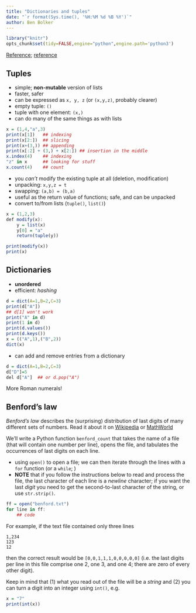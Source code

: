 ```yaml
---
title: "Dictionaries and tuples"
date: "`r format(Sys.time(), '%H:%M %d %B %Y')`"
author: Ben Bolker
---
```


```r
library("knitr")
opts_chunk$set(tidy=FALSE,engine="python",engine.path='python3')
```

[Reference](https://docs.python.org/3/tutorial/datastructures.html);
[reference](http://www.sthurlow.com/python/lesson06/)

## Tuples

* simple; **non-mutable** version of lists
* faster, safer
* can be expressed as  `x, y, z` (or `(x,y,z)`, probably clearer)
* empty tuple: `()`
* tuple with one element: `(x,)`
* can do many of the same things as with lists
```r
x = (1,4,"a",3)
print(x[1])   ## indexing
print(x[2:])  ## slicing
print(x+(3,)) ## appending
print(x[:2] + (3,) + x[2:]) ## insertion in the middle
x.index(4)    ## indexing
"z" in x      ## looking for stuff
x.count(4)    ## count
```
* you *can't* modify the existing tuple at all (deletion, modification)
* unpacking: `x,y,z = t`
* swapping:  `(a,b) = (b,a)`
* useful as the return value of functions; safe, and can be unpacked
* convert to/from lists (`tuple()`, `list()`)
```r
x = (1,2,3)
def modify(x):
    y = list(x)
    y[0] = "a"
    return(tuple(y))

print(modify(x))
print(x)
```

## Dictionaries

* **unordered**
* efficient: *hashing*
```r
d = dict(A=1,B=2,C=3)
print(d["A"])
## d[1] won't work
print("A" in d)
print(1 in d)
print(d.values())
print(d.keys())
x = (("A",1),("B",2))
dict(x)
```
* can add and remove entries from a dictionary
```r
d = dict(A=1,B=2,C=3)
d["D"]=5
del d["A"]  ## or d.pop("A")
```

More Roman numerals!

## Benford's law

*Benford's law* describes the (surprising) distribution of last digits of many different sets of numbers.
Read it about it on [Wikipedia](http://en.wikipedia.org/wiki/Benford%27s_law) or
[MathWorld](http://mathworld.wolfram.com/BenfordsLaw.html)

We'll write a Python function `benford_count` that takes the name of a file (that will contain one number per line), opens the file, and tabulates the occurrences of last digits on each line.

* using `open()` to open a file; we can then iterate through the lines with a `for` function (or a `while`; )
* **NOTE** that if you follow the instructions below to read and process the file, the last character of each line is a *newline* character; if you want the last *digit* you need to get the second-to-last character of the string, or use `str.strip()`.

```r
ff = open("benford.txt")
for line in ff:
    ## code
```

For example, if the text file contained only three lines
```
1,234
123
12
```
then the correct result would be `[0,0,1,1,1,0,0,0,0,0]` (i.e. the last digits per line in this file comprise one 2, one 3, and one 4; there are zero of every other digit).

Keep in mind that (1) what you read out of the file will be a *string* and (2) you can turn a digit into an integer using `int()`, e.g.

```r
x = "7"
print(int(x))
```
